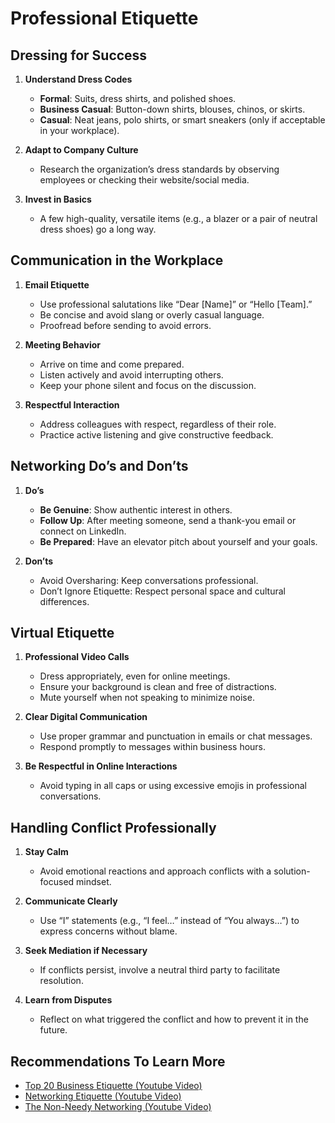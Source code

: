 # Professional Etiquette

## Dressing for Success
1. **Understand Dress Codes**

    - **Formal**: Suits, dress shirts, and polished shoes.
    - **Business Casual**: Button-down shirts, blouses, chinos, or skirts.
    - **Casual**: Neat jeans, polo shirts, or smart sneakers (only if acceptable in your workplace).

2. **Adapt to Company Culture**

    - Research the organization’s dress standards by observing employees or checking their website/social media.

3. **Invest in Basics**

    - A few high-quality, versatile items (e.g., a blazer or a pair of neutral dress shoes) go a long way.


## Communication in the Workplace
1. **Email Etiquette**

    - Use professional salutations like “Dear [Name]” or “Hello [Team].”
    - Be concise and avoid slang or overly casual language.
    - Proofread before sending to avoid errors.

2. **Meeting Behavior**

    - Arrive on time and come prepared.
    - Listen actively and avoid interrupting others.
    - Keep your phone silent and focus on the discussion.

3. **Respectful Interaction**

    - Address colleagues with respect, regardless of their role.
    - Practice active listening and give constructive feedback.


## Networking Do’s and Don’ts
1. **Do’s**

    - **Be Genuine**: Show authentic interest in others.
    - **Follow Up**: After meeting someone, send a thank-you email or connect on LinkedIn.
    - **Be Prepared**: Have an elevator pitch about yourself and your goals.

2. **Don’ts**

    - Avoid Oversharing: Keep conversations professional.
    - Don’t Ignore Etiquette: Respect personal space and cultural differences.


## Virtual Etiquette
1. **Professional Video Calls**

    - Dress appropriately, even for online meetings.
    - Ensure your background is clean and free of distractions.
    - Mute yourself when not speaking to minimize noise.

2. **Clear Digital Communication**

    - Use proper grammar and punctuation in emails or chat messages.
    - Respond promptly to messages within business hours.

3. **Be Respectful in Online Interactions**

    - Avoid typing in all caps or using excessive emojis in professional conversations.


## Handling Conflict Professionally
1. **Stay Calm**

    - Avoid emotional reactions and approach conflicts with a solution-focused mindset.
    
2. **Communicate Clearly**

    
    - Use “I” statements (e.g., “I feel…” instead of “You always…”) to express concerns without blame.


3. **Seek Mediation if Necessary**

    - If conflicts persist, involve a neutral third party to facilitate resolution.

4. **Learn from Disputes**

    - Reflect on what triggered the conflict and how to prevent it in the future.

## Recommendations To Learn More
- [Top 20 Business Etiquette (Youtube Video)](https://www.youtube.com/watch?v=dvncaanrzUc&pp=ygUWUHJvZmVzc2lvbmFsIEV0aXF1ZXR0ZQ%3D%3D)
- [Networking Etiquette (Youtube Video)](https://www.youtube.com/watch?v=jh_dlIye2Ug)
- [The Non-Needy Networking (Youtube Video)](https://www.youtube.com/watch?v=IInaPtwdNCQ)
